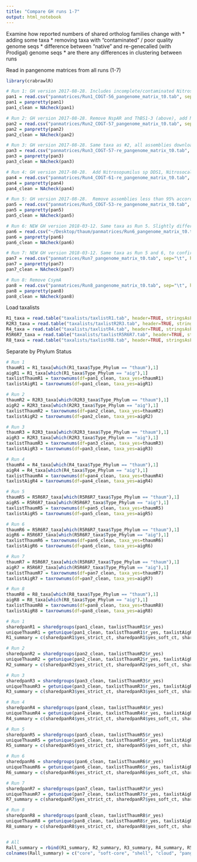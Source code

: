 ```yaml
---
title: "Compare GH runs 1-7"
output: html_notebook
---
```


Examine how reported numbers of shared ortholog families change with 
* adding some taxa
* removing taxa with "contaminated" / poor quality genome seqs
* difference between "native" and re-genecalled (with Prodigal) genome seqs
* are there any differences in clustering between runs

Read in pangenome matrices from all runs (1-7)
```r
library(crabrawlR)

# Run 1: GH version 2017-08-28. Includes incomplete/contaminated Nitrosopumilus sp. AR and Thaumarchaeota archaeon BS1-3
pan1 = read.csv("panmatrices/Run1_COGT-56_pangenome_matrix_t0.tab", sep="\t", header=FALSE, stringsAsFactors=FALSE)
pan1 = panpretty(pan1)
pan1_clean = NAcheck(pan1)

# Run 2: GH version 2017-08-28. Remove NspAR and ThBS1-3 (above), add Nitrosotenuis aquariensis AQ6F, Nitrosotalea bavarica SBT1, Nitrosotalea sinensis Nd2, Nitrosotalea okcheonensis CS1, Thaumarchaeota CSP1
pan2 = read.csv("panmatrices/Run2_COGT-57_pangenome_matrix_t0.tab", sep="\t", header=FALSE, stringsAsFactors=FALSE)
pan2 = panpretty(pan2)
pan2_clean = NAcheck(pan2)

# Run 3: GH version 2017-08-28. Same taxa as #2, all assemblies downloaded from NCBI/IMG gene-called with Prodigal
pan3 = read.csv("panmatrices/Run3_COGT-57-re_pangenome_matrix_t0.tab", sep="\t", header=FALSE, stringsAsFactors=FALSE)
pan3 = panpretty(pan3)
pan3_clean = NAcheck(pan3)

# Run 4: GH version 2017-08-28.  Add Nitrosopumilus sp DDS1, Nitrosocaldus cavascurensis SCU2, Nitrosocaldus islandicus 3F, Archaeon bin HR04 to taxa list used in Run 3. All new taxa gene-called with Prodigal.
pan4 = read.csv("panmatrices/Run4_COGT-61-re_pangenome_matrix_t0.tab", sep="\t", header=FALSE, stringsAsFactors=FALSE)
pan4 = panpretty(pan4)
pan4_clean = NAcheck(pan4)

# Run 5: GH version 2017-08-28.  Remove assemblies less than 95% according to CheckM. Removed Archaeon bin HR04, NsalBD31, NkorAR1, NspDDS1, ThDS1, ThBS4, CaerOS1.
pan5 = read.csv("panmatrices/Run5_COGT-53-re_pangenome_matrix_t0.tab", sep="\t", header=FALSE, stringsAsFactors=FALSE)
pan5 = panpretty(pan5)
pan5_clean = NAcheck(pan5)

# Run 6: NEW GH version 2018-03-12. Same taxa as Run 5. Slightly different family per group counts as Run 5. 
pan6 = read.csv("~/Desktop/thaum/panmatrices/Run6_pangenome_matrix_t0.tab", sep="\t", header=FALSE, stringsAsFactors=FALSE)
pan6 = panpretty(pan6)
pan6_clean = NAcheck(pan6)

# Run 7: NEW GH version 2018-03-12. Same taxa as Run 5 and 6, to confirm we are getting the same number of families in a group using the same software version.
pan7 = read.csv("panmatrices/Run7_pangenome_matrix_t0.tab", sep="\t", header=FALSE, stringsAsFactors=FALSE)
pan7 = panpretty(pan7)
pan7_clean = NAcheck(pan7)

# Run 8: Remove CsymA 
pan8 = read.csv("panmatrices/Run8_pangenome_matrix_t0.tab", sep="\t", header=FALSE, stringsAsFactors=FALSE)
pan8 = panpretty(pan8)
pan8_clean = NAcheck(pan8)
```

Load taxalists 
```r
R1_taxa = read.table("taxalists/taxlistR1.tab", header=TRUE, stringsAsFactors=FALSE, fill=TRUE)
R2R3_taxa = read.table("taxalists/taxlistR2R3.tab", header=TRUE, stringsAsFactors=FALSE, fill=TRUE)
R4_taxa = read.table("taxalists/taxlistR4.tab", header=TRUE, stringsAsFactors=FALSE, fill=TRUE)
R5R6R7_taxa = read.table("taxalists/taxlistR5R6R7.tab", header=TRUE, stringsAsFactors=FALSE, fill=TRUE)
R8_taxa = read.table("taxalists/taxlistR8.tab", header=TRUE, stringsAsFactors=FALSE, fill=TRUE)
```

Separate by Phylum Status 
```r
# Run 1
thaumR1 = R1_taxa[which(R1_taxa$Type_Phylum == "thaum"),1]
aigR1 = R1_taxa[which(R1_taxa$Type_Phylum == "aig"),1]
taxlistThaumR1 = taxrownums(df=pan1_clean, taxa_yes=thaumR1)
taxlistAigR1 = taxrownums(df=pan1_clean, taxa_yes=aigR1)

# Run 2
thaumR2 = R2R3_taxa[which(R2R3_taxa$Type_Phylum == "thaum"),1]
aigR2 = R2R3_taxa[which(R2R3_taxa$Type_Phylum == "aig"),1]
taxlistThaumR2 = taxrownums(df=pan2_clean, taxa_yes=thaumR2)
taxlistAigR2 = taxrownums(df=pan2_clean, taxa_yes=aigR2)

# Run 3
thaumR3 = R2R3_taxa[which(R2R3_taxa$Type_Phylum == "thaum"),1]
aigR3 = R2R3_taxa[which(R2R3_taxa$Type_Phylum == "aig"),1]
taxlistThaumR3 = taxrownums(df=pan3_clean, taxa_yes=thaumR3)
taxlistAigR3 = taxrownums(df=pan3_clean, taxa_yes=aigR3)

# Run 4
thaumR4 = R4_taxa[which(R4_taxa$Type_Phylum == "thaum"),1]
aigR4 = R4_taxa[which(R4_taxa$Type_Phylum == "aig"),1]
taxlistThaumR4 = taxrownums(df=pan4_clean, taxa_yes=thaumR4)
taxlistAigR4 = taxrownums(df=pan4_clean, taxa_yes=aigR4)

# Run 5
thaumR5 = R5R6R7_taxa[which(R5R6R7_taxa$Type_Phylum == "thaum"),1]
aigR5 = R5R6R7_taxa[which(R5R6R7_taxa$Type_Phylum == "aig"),1]
taxlistThaumR5 = taxrownums(df=pan5_clean, taxa_yes=thaumR5)
taxlistAigR5 = taxrownums(df=pan5_clean, taxa_yes=aigR5)

# Run 6
thaumR6 = R5R6R7_taxa[which(R5R6R7_taxa$Type_Phylum == "thaum"),1]
aigR6 = R5R6R7_taxa[which(R5R6R7_taxa$Type_Phylum == "aig"),1]
taxlistThaumR6 = taxrownums(df=pan6_clean, taxa_yes=thaumR6)
taxlistAigR6 = taxrownums(df=pan6_clean, taxa_yes=aigR6)

# Run 7
thaumR7 = R5R6R7_taxa[which(R5R6R7_taxa$Type_Phylum == "thaum"),1]
aigR7 = R5R6R7_taxa[which(R5R6R7_taxa$Type_Phylum == "aig"),1]
taxlistThaumR7 = taxrownums(df=pan7_clean, taxa_yes=thaumR7)
taxlistAigR7 = taxrownums(df=pan7_clean, taxa_yes=aigR7)

# Run 8
thaumR8 = R8_taxa[which(R8_taxa$Type_Phylum == "thaum"),1]
aigR8 = R8_taxa[which(R8_taxa$Type_Phylum == "aig"),1]
taxlistThaumR8 = taxrownums(df=pan8_clean, taxa_yes=thaumR8)
taxlistAigR8 = taxrownums(df=pan8_clean, taxa_yes=aigR8)

```

```r
# Run 1
sharedpanR1 = sharedgroups(pan1_clean, taxlistThaumR1$r_yes)
uniqueThaumR1 = getunique(pan1_clean, taxlistThaumR1$r_yes, taxlistAigR1$r_yes)
R1_summary = c(sharedpanR1$yes_strict_ct, sharedpanR1$yes_soft_ct, sharedpanR1$yes_shell_ct, sharedpanR1$yes_cloud_ct,sharedpanR1$yes_atleastone_ct, uniqueThaumR1$yes_strict_ct, uniqueThaumR1$yes_soft_ct,uniqueThaumR1$yes_shell_ct, uniqueThaumR1$yes_cloud_ct, uniqueThaumR1$yes_atleastone_ct)

# Run 2
sharedpanR2 = sharedgroups(pan2_clean, taxlistThaumR2$r_yes)
uniqueThaumR2 = getunique(pan2_clean, taxlistThaumR2$r_yes, taxlistAigR2$r_yes)
R2_summary = c(sharedpanR2$yes_strict_ct, sharedpanR2$yes_soft_ct, sharedpanR2$yes_shell_ct, sharedpanR2$yes_cloud_ct,sharedpanR2$yes_atleastone_ct, uniqueThaumR2$yes_strict_ct, uniqueThaumR2$yes_soft_ct,uniqueThaumR2$yes_shell_ct, uniqueThaumR2$yes_cloud_ct, uniqueThaumR2$yes_atleastone_ct)

# Run 3
sharedpanR3 = sharedgroups(pan3_clean, taxlistThaumR3$r_yes)
uniqueThaumR3 = getunique(pan3_clean, taxlistThaumR3$r_yes, taxlistAigR3$r_yes)
R3_summary = c(sharedpanR3$yes_strict_ct, sharedpanR3$yes_soft_ct, sharedpanR3$yes_shell_ct, sharedpanR3$yes_cloud_ct,sharedpanR3$yes_atleastone_ct, uniqueThaumR3$yes_strict_ct, uniqueThaumR3$yes_soft_ct,uniqueThaumR3$yes_shell_ct, uniqueThaumR3$yes_cloud_ct, uniqueThaumR3$yes_atleastone_ct)

# Run 4
sharedpanR4 = sharedgroups(pan4_clean, taxlistThaumR4$r_yes)
uniqueThaumR4 = getunique(pan4_clean, taxlistThaumR4$r_yes, taxlistAigR4$r_yes)
R4_summary = c(sharedpanR4$yes_strict_ct, sharedpanR4$yes_soft_ct, sharedpanR4$yes_shell_ct, sharedpanR4$yes_cloud_ct,sharedpanR4$yes_atleastone_ct, uniqueThaumR4$yes_strict_ct, uniqueThaumR4$yes_soft_ct,uniqueThaumR4$yes_shell_ct, uniqueThaumR4$yes_cloud_ct, uniqueThaumR4$yes_atleastone_ct)

# Run 5
sharedpanR5 = sharedgroups(pan5_clean, taxlistThaumR5$r_yes)
uniqueThaumR5 = getunique(pan5_clean, taxlistThaumR5$r_yes, taxlistAigR5$r_yes)
R5_summary = c(sharedpanR5$yes_strict_ct, sharedpanR5$yes_soft_ct, sharedpanR5$yes_shell_ct, sharedpanR5$yes_cloud_ct,sharedpanR5$yes_atleastone_ct, uniqueThaumR5$yes_strict_ct, uniqueThaumR5$yes_soft_ct,uniqueThaumR5$yes_shell_ct, uniqueThaumR5$yes_cloud_ct, uniqueThaumR5$yes_atleastone_ct)

# Run 6
sharedpanR6 = sharedgroups(pan6_clean, taxlistThaumR6$r_yes)
uniqueThaumR6 = getunique(pan6_clean, taxlistThaumR6$r_yes, taxlistAigR6$r_yes)
R6_summary = c(sharedpanR6$yes_strict_ct, sharedpanR6$yes_soft_ct, sharedpanR6$yes_shell_ct, sharedpanR6$yes_cloud_ct,sharedpanR6$yes_atleastone_ct, uniqueThaumR6$yes_strict_ct, uniqueThaumR6$yes_soft_ct,uniqueThaumR6$yes_shell_ct, uniqueThaumR6$yes_cloud_ct, uniqueThaumR6$yes_atleastone_ct)

# Run 7
sharedpanR7 = sharedgroups(pan7_clean, taxlistThaumR7$r_yes)
uniqueThaumR7 = getunique(pan7_clean, taxlistThaumR7$r_yes, taxlistAigR7$r_yes)
R7_summary = c(sharedpanR7$yes_strict_ct, sharedpanR7$yes_soft_ct, sharedpanR7$yes_shell_ct, sharedpanR7$yes_cloud_ct,sharedpanR7$yes_atleastone_ct, uniqueThaumR7$yes_strict_ct, uniqueThaumR7$yes_soft_ct,uniqueThaumR7$yes_shell_ct, uniqueThaumR7$yes_cloud_ct, uniqueThaumR7$yes_atleastone_ct)

# Run 8
sharedpanR8 = sharedgroups(pan8_clean, taxlistThaumR8$r_yes)
uniqueThaumR8 = getunique(pan8_clean, taxlistThaumR8$r_yes, taxlistAigR8$r_yes)
R8_summary = c(sharedpanR8$yes_strict_ct, sharedpanR8$yes_soft_ct, sharedpanR8$yes_shell_ct, sharedpanR8$yes_cloud_ct,sharedpanR8$yes_atleastone_ct, uniqueThaumR8$yes_strict_ct, uniqueThaumR8$yes_soft_ct,uniqueThaumR8$yes_shell_ct, uniqueThaumR8$yes_cloud_ct, uniqueThaumR8$yes_atleastone_ct)


# All
Rall_summary = rbind(R1_summary, R2_summary, R3_summary, R4_summary, R5_summary, R6_summary, R7_summary, R8_summary)
colnames(Rall_summary) = c("core", "soft-core", "shell", "cloud", "pangenome_size", "unique_core", "unique_soft-core", "unique_shell", "unique_cloud", "unique_pangenome")


```


